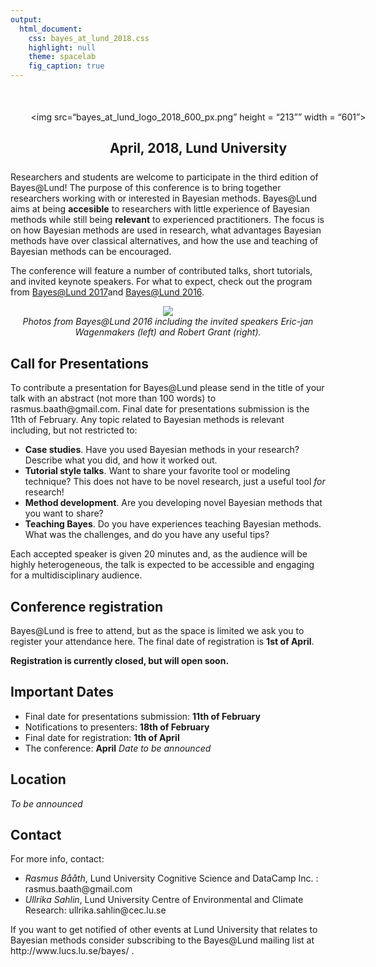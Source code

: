 ```yaml
---
output: 
  html_document: 
    css: bayes_at_lund_2018.css
    highlight: null
    theme: spacelab
    fig_caption: true
---
```


<div class = "animated fadeInDown" style = "display: block; width: 601px; margin-top: 50px; margin-bottom: 25px; margin-left: auto; margin-right: auto; text-align: center;">
  <img src="bayes_at_lund_logo_2018_600_px.png" height = "213"" width = "601">
  <h2> April, 2018, Lund University</h2>
</div>

Researchers and students are welcome to participate in the third edition of Bayes&#64;Lund! The purpose of this conference is to bring together researchers working with or interested in Bayesian methods. Bayes&#64;Lund aims at being **accesible** to researchers with little experience of Bayesian methods while still being **relevant** to experienced practitioners. The focus is on how Bayesian methods are used in research, what advantages Bayesian methods have over classical alternatives, and how the use and teaching of Bayesian methods can be encouraged. 

<!--<img src="EJ_smaller.jpeg" alt="EJ" align="right" style="margin: 10px"> -->

The conference will feature a number of contributed talks, short tutorials, and invited keynote speakers. For what to expect, check out the program from [Bayes@Lund 2017](../lund2017/www.maths.lu.se/bayeslund2017/index.html)and [Bayes@Lund 2016](../lund2016/bayes_at_lund_2016.html).

<center>
![](../media/bayes_at_lund_2016_photo1.jpeg) <br>
*Photos from Bayes\@Lund 2016 including the invited speakers Eric-jan Wagenmakers (left) and Robert Grant (right).*
</center>

Call for Presentations
------------------------

To contribute a presentation for Bayes&#64;Lund please send in the title of your talk with an abstract (not more than 100 words) to rasmus.baath@gmail.com. Final date for presentations submission is the 11th of February. Any topic related to Bayesian methods is relevant including, but not restricted to:

* **Case studies**. Have you used Bayesian methods in your research? Describe what you did, and how it worked out.
* **Tutorial style talks**. Want to share your favorite tool or modeling technique? This does not have to be novel research, just a useful tool *for* research!
* **Method development**. Are you developing novel Bayesian methods that you want to share?
* **Teaching Bayes**. Do you have experiences teaching Bayesian methods. What was the challenges, and do you have any useful tips?

Each accepted speaker is given 20 minutes and, as the audience will be highly heterogeneous, the talk is expected to be accessible and engaging for a multidisciplinary audience. 


Conference registration
-----------------------

Bayes&#64;Lund is free to attend, but as the space is limited we ask you to register your attendance here. The final date of registration is __1st of April__.

**Registration is currently closed, but will open soon.**

<!--
<center>
<iframe src="https://docs.google.com/forms/d/1zyRD6ph9uXWGMnmAjETopniEZHwfJ-Q2K_2-ACBBMEY/viewform?embedded=true" width="760" height="500" frameborder="0" marginheight="0" marginwidth="0">Loading...</iframe>
</center>
-->

Important Dates
---------------
* Final date for presentations submission: __11th of February__
* Notifications to presenters: __18th of February__
* Final date for registration: __1th of April__
* The conference: __April__ *Date to be announced*

Location
---------------

*To be announced*

<!--
Program
-------------

For the full program, including abstracts, see [the program booklet](http://www.lucs.lu.se/wp-content/uploads/2016/01/bayes_at_lund_2016_program.pdf).

-----------------------------------------------------------------
  &nbsp;      &nbsp;
  
------------- --------------------------------------------------
 11.45        Registration opens (just outside room LUX:C121)
 
 12.15-12.45  Welcome and invited presentation </br>
              - **_An Introduction to Bayesian computation and evidence synthesis using STAN_, [Robert Grant](http://www.robertgrantstats.co.uk/), Faculty of Health, Social Care and Education, University of London.** 
   
 12.45-13.15  Sandwich lunch and mingle in the foyer (free, but requires registration)
              
 13.15-14.15  Keynote presentation</br>
              - **_Bayesian Benefits for the Pragmatic Researcher_, [Eric-Jan Wagenmakers](http://www.ejwagenmakers.com/), Department of Psychology, University of Amsterdam.**
               
 14.20-15.10  Session 1 </br>
              - **_Bayesian Meta Analysis and Bias Modeling: A Case Study with Relative Clause Processing in Mandarin Chinese_, [Shravan Vasishth](http://www.ling.uni-potsdam.de/~vasishth/) and Lena Jaeger, Departement of Linguistics, University of Potsdam.** </br> 
              - **_A Bayesian reflection on the meaning of evidence_, [Ullrika Sahlin](http://evidence.blogg.lu.se/),  Centre for Environmental and Climate Research, Lund University.** </br>
              - **_The Bootstrap is a Bayesian procedure, but that doesn't mean it's any good_, [Rasmus Bååth](http://www.sumsar.net), Lund University Cognitive Science.**
 
 15.10-15.30  Coffee and cake

 15.30-16.30  Session 2 </br>
              - **_Bayesian methods in epidemiological research – why so seldom used?_ [Jonas Björk](http://www.med.lu.se/labmedlund/amm/kontakt/jonas_bjoerk),  Division of occupational and environmental medicine, Lund University.**</br>
              - **_Regularized supervised topic models for high-dimensional multi-class regression_, [Måns Magnusson](https://twitter.com/MansMeg),  Department of Computer and Information Science, Linköping University.**</br>
              - **_Modeling the growth of Swedish Scots pines_, [Henrike Häbel](https://www.chalmers.se/en/staff/Pages/henrike-habel.aspx), Department of Mathematical Sciences, Chalmers University of Technology.**
              
 16.30          Concluding remarks and end of conference.
                   
------------- --------------------------------------------------

Pre-conference tutorial on Bayesian inference
-------------------------

The day before the conference there will be a tutorial seminar on Bayesian inference by Eric-Jan Wagenmakers, a great opportunity to learn or brush up the basics of Bayes! 

**Date?** Thursday 4th of February, 2016.

**Time?** 13:30 - 16:00, including break.

**Where?** Room B152 in the Lux building, Lund University. How to find it: http://www.ht.lu.se/en/lux/kontakt/kartor-och-fardsatt/

**What?** In the first part of the seminar, the principles of Bayesian parameter estimation and hypothesis testing will be illustrated with a concrete example. The second part of the seminar features a brief tour of [JASP](https://jasp-stats.org/), a software program that showcases the practical feasibility of the Bayesian agenda.

**How?** To sign up for the tutorial please use [the Conference registration form above](#conference-registration). Note that the number of spaces available on the tutorial is limited. 

-->

Contact
--------------
For more info, contact:

* *Rasmus Bååth*, Lund University Cognitive Science and DataCamp Inc. : rasmus.baath@gmail.com
* *Ullrika Sahlin*, Lund University Centre of Environmental and Climate Research: ullrika.sahlin@cec.lu.se

If you want to get notified of other events at Lund University that relates to Bayesian methods consider subscribing to the Bayes&#64;Lund mailing list at http://www.lucs.lu.se/bayes/ .

<!--

Acknowledgement
----------------

The conference was arranged as part of the [advanced study group Quantifying and Communicating Uncertainty](http://www.maths.lth.se/matstat/staff/umberto/bayes-asg.html) at the [Pufendorf institute](http://www.pi.lu.se/). We are deeply grateful to the [Pufendorf Institute](http://www.pi.lu.se/) for financial support of this event!

-->